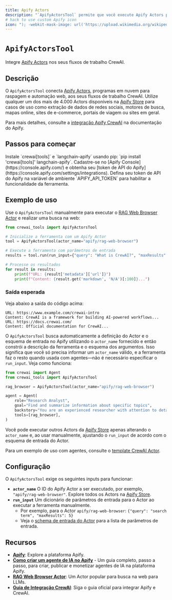 ```yaml
---
title: Apify Actors
description: "`ApifyActorsTool` permite que você execute Apify Actors para adicionar recursos de raspagem de dados na web, coleta, extração de dados e automação web aos seus fluxos de trabalho CrewAI."
# hack to use custom Apify icon
icon: "); -webkit-mask-image: url('https://upload.wikimedia.org/wikipedia/commons/a/ae/Apify.svg');/*"
---
```


# `ApifyActorsTool`

Integre [Apify Actors](https://apify.com/actors) nos seus fluxos de trabalho CrewAI.

## Descrição

O `ApifyActorsTool` conecta [Apify Actors](https://apify.com/actors), programas em nuvem para raspagem e automação web, aos seus fluxos de trabalho CrewAI.
Utilize qualquer um dos mais de 4.000 Actors disponíveis na [Apify Store](https://apify.com/store) para casos de uso como extração de dados de redes sociais, motores de busca, mapas online, sites de e-commerce, portais de viagem ou sites em geral.

Para mais detalhes, consulte a [integração Apify CrewAI](https://docs.apify.com/platform/integrations/crewai) na documentação do Apify.

## Passos para começar

<Steps>
    <Step title="Instale as dependências">
        Instale `crewai[tools]` e `langchain-apify` usando pip: `pip install 'crewai[tools]' langchain-apify`.
    </Step>
    <Step title="Obtenha um token de API do Apify">
        Cadastre-se no [Apify Console](https://console.apify.com/) e obtenha seu [token de API do Apify](https://console.apify.com/settings/integrations).
    </Step>
    <Step title="Configure o ambiente">
        Defina seu token de API do Apify na variável de ambiente `APIFY_API_TOKEN` para habilitar a funcionalidade da ferramenta.
    </Step>
</Steps>

## Exemplo de uso

Use o `ApifyActorsTool` manualmente para executar o [RAG Web Browser Actor](https://apify.com/apify/rag-web-browser) e realizar uma busca na web:

```python
from crewai_tools import ApifyActorsTool

# Inicialize a ferramenta com um Apify Actor
tool = ApifyActorsTool(actor_name="apify/rag-web-browser")

# Execute a ferramenta com parâmetros de entrada
results = tool.run(run_input={"query": "What is CrewAI?", "maxResults": 5})

# Processe os resultados
for result in results:
    print(f"URL: {result['metadata']['url']}")
    print(f"Content: {result.get('markdown', 'N/A')[:100]}...")
```

### Saída esperada

Veja abaixo a saída do código acima:

```text
URL: https://www.example.com/crewai-intro
Content: CrewAI is a framework for building AI-powered workflows...
URL: https://docs.crewai.com/
Content: Official documentation for CrewAI...
```

O `ApifyActorsTool` busca automaticamente a definição do Actor e o esquema de entrada no Apify utilizando o `actor_name` fornecido e então constrói a descrição da ferramenta e o esquema dos argumentos. Isso significa que você só precisa informar um `actor_name` válido, e a ferramenta faz o resto quando usada com agentes—não é necessário especificar o `run_input`. Veja como funciona:

```python
from crewai import Agent
from crewai_tools import ApifyActorsTool

rag_browser = ApifyActorsTool(actor_name="apify/rag-web-browser")

agent = Agent(
    role="Research Analyst",
    goal="Find and summarize information about specific topics",
    backstory="You are an experienced researcher with attention to detail",
    tools=[rag_browser],
)
```

Você pode executar outros Actors da [Apify Store](https://apify.com/store) apenas alterando o `actor_name` e, ao usar manualmente, ajustando o `run_input` de acordo com o esquema de entrada do Actor.

Para um exemplo de uso com agentes, consulte o [template CrewAI Actor](https://apify.com/templates/python-crewai).

## Configuração

O `ApifyActorsTool` exige os seguintes inputs para funcionar:

- **`actor_name`**
  O ID do Apify Actor a ser executado, por exemplo, `"apify/rag-web-browser"`. Explore todos os Actors na [Apify Store](https://apify.com/store).
- **`run_input`**
  Um dicionário de parâmetros de entrada para o Actor ao executar a ferramenta manualmente.
  - Por exemplo, para o Actor `apify/rag-web-browser`: `{"query": "search term", "maxResults": 5}`
  - Veja o [schema de entrada do Actor](https://apify.com/apify/rag-web-browser/input-schema) para a lista de parâmetros de entrada.

## Recursos

- **[Apify](https://apify.com/)**: Explore a plataforma Apify.
- **[Como criar um agente de IA no Apify](https://blog.apify.com/how-to-build-an-ai-agent/)** - Um guia completo, passo a passo, para criar, publicar e monetizar agentes de IA na plataforma Apify.
- **[RAG Web Browser Actor](https://apify.com/apify/rag-web-browser)**: Um Actor popular para busca na web para LLMs.
- **[Guia de Integração CrewAI](https://docs.apify.com/platform/integrations/crewai)**: Siga o guia oficial para integrar Apify e CrewAI.